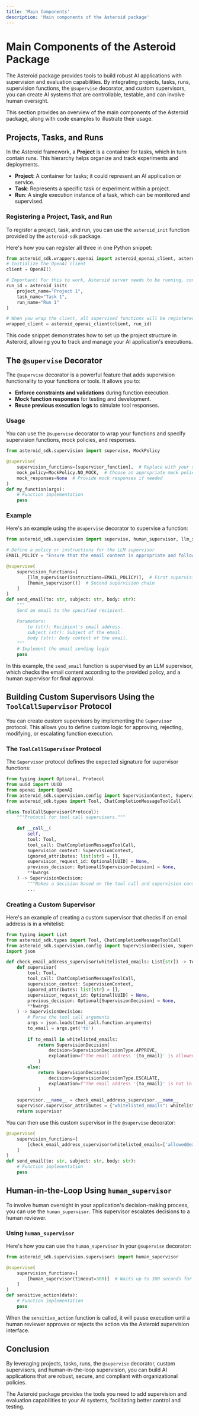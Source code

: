 ```yaml
---
title: 'Main Components'
description: 'Main components of the Asteroid package'
---
```


# Main Components of the Asteroid Package

The Asteroid package provides tools to build robust AI applications with supervision and evaluation capabilities. By integrating projects, tasks, runs, supervision functions, the `@supervise` decorator, and custom supervisors, you can create AI systems that are controllable, testable, and can involve human oversight.

This section provides an overview of the main components of the Asteroid package, along with code examples to illustrate their usage.

## Projects, Tasks, and Runs

In the Asteroid framework, a **Project** is a container for tasks, which in turn contain runs. This hierarchy helps organize and track experiments and deployments.

- **Project**: A container for tasks; it could represent an AI application or service.
- **Task**: Represents a specific task or experiment within a project.
- **Run**: A single execution instance of a task, which can be monitored and supervised.

### Registering a Project, Task, and Run

To register a project, task, and run, you can use the `asteroid_init` function provided by the `asteroid-sdk` package.

Here's how you can register all three in one Python snippet:

```python
from asteroid_sdk.wrappers.openai import asteroid_openai_client, asteroid_init
# Initialize the OpenAI client
client = OpenAI()

# Important! For this to work, Asteroid server needs to be running, contact Asteroid to get access
run_id = asteroid_init(
    project_name="Project 1",
    task_name="Task 1",
    run_name="Run 1"
)

# When you wrap the client, all supervised functions will be registered
wrapped_client = asteroid_openai_client(client, run_id)

```

This code snippet demonstrates how to set up the project structure in Asteroid, allowing you to track and manage your AI application's executions.

## The `@supervise` Decorator

The `@supervise` decorator is a powerful feature that adds supervision functionality to your functions or tools. It allows you to:

- **Enforce constraints and validations** during function execution.
- **Mock function responses** for testing and development.
- **Reuse previous execution logs** to simulate tool responses.

### Usage

You can use the `@supervise` decorator to wrap your functions and specify supervision functions, mock policies, and responses.

```python
from asteroid_sdk.supervision import supervise, MockPolicy

@supervise(
    supervision_functions=[supervisor_function],  # Replace with your supervisor functions
    mock_policy=MockPolicy.NO_MOCK,  # Choose an appropriate mock policy
    mock_responses=None  # Provide mock responses if needed
)
def my_function(args):
    # Function implementation
    pass
```

### Example

Here's an example using the `@supervise` decorator to supervise a function:

```python
from asteroid_sdk.supervision import supervise, human_supervisor, llm_supervisor

# Define a policy or instructions for the LLM supervisor
EMAIL_POLICY = "Ensure that the email content is appropriate and follows company guidelines."

@supervise(
    supervision_functions=[
        [llm_supervisor(instructions=EMAIL_POLICY)],  # First supervision chain
        [human_supervisor()]  # Second supervision chain
    ]
)
def send_email(to: str, subject: str, body: str):
    """
    Send an email to the specified recipient.

    Parameters:
        to (str): Recipient's email address.
        subject (str): Subject of the email.
        body (str): Body content of the email.
    """
    # Implement the email sending logic
    pass
```

In this example, the `send_email` function is supervised by an LLM supervisor, which checks the email content according to the provided policy, and a human supervisor for final approval.

## Building Custom Supervisors Using the `ToolCallSupervisor` Protocol

You can create custom supervisors by implementing the `Supervisor` protocol. This allows you to define custom logic for approving, rejecting, modifying, or escalating function execution.

### The `ToolCallSupervisor` Protocol

The `Supervisor` protocol defines the expected signature for supervisor functions:

```python
from typing import Optional, Protocol
from uuid import UUID
from openai import OpenAI
from asteroid_sdk.supervision.config import SupervisionContext, SupervisionDecision
from asteroid_sdk.types import Tool, ChatCompletionMessageToolCall

class ToolCallSupervisor(Protocol):
    """Protocol for tool call supervisors."""
    
    def __call__(
        self,
        tool: Tool,
        tool_call: ChatCompletionMessageToolCall,
        supervision_context: SupervisionContext,
        ignored_attributes: list[str] = [],
        supervision_request_id: Optional[UUID] = None,
        previous_decision: Optional[SupervisionDecision] = None,
        **kwargs
    ) -> SupervisionDecision:
        """Makes a decision based on the tool call and supervision context."""
        ...
```

### Creating a Custom Supervisor

Here's an example of creating a custom supervisor that checks if an email address is in a whitelist:

```python
from typing import List
from asteroid_sdk.types import Tool, ChatCompletionMessageToolCall
from asteroid_sdk.supervision.config import SupervisionDecision, SupervisionDecisionType, SupervisionContext
import json

def check_email_address_supervisor(whitelisted_emails: List[str]) -> ToolCallSupervisor:
    def supervisor(
        tool: Tool,
        tool_call: ChatCompletionMessageToolCall,
        supervision_context: SupervisionContext,
        ignored_attributes: list[str] = [],
        supervision_request_id: Optional[UUID] = None,
        previous_decision: Optional[SupervisionDecision] = None,
        **kwargs
    ) -> SupervisionDecision:
        # Parse the tool call arguments
        args = json.loads(tool_call.function.arguments)
        to_email = args.get('to')
        
        if to_email in whitelisted_emails:
            return SupervisionDecision(
                decision=SupervisionDecisionType.APPROVE,
                explanation=f"The email address '{to_email}' is allowed."
            )
        else:
            return SupervisionDecision(
                decision=SupervisionDecisionType.ESCALATE,
                explanation=f"The email address '{to_email}' is not in the whitelist."
            )
            
    supervisor.__name__ = check_email_address_supervisor.__name__
    supervisor.supervisor_attributes = {"whitelisted_emails": whitelisted_emails}
    return supervisor
```

You can then use this custom supervisor in the `@supervise` decorator:

```python
@supervise(
    supervision_functions=[
        [check_email_address_supervisor(whitelisted_emails=['allowed@example.com'])]
    ]
)
def send_email(to: str, subject: str, body: str):
    # Function implementation
    pass
```

## Human-in-the-Loop Using `human_supervisor`

To involve human oversight in your application's decision-making process, you can use the `human_supervisor`. This supervisor escalates decisions to a human reviewer.

### Using `human_supervisor`

Here's how you can use the `human_supervisor` in your `@supervise` decorator:

```python
from asteroid_sdk.supervision.supervisors import human_supervisor

@supervise(
    supervision_functions=[
        [human_supervisor(timeout=300)]  # Waits up to 300 seconds for human decision
    ]
)
def sensitive_action(data):
    # Function implementation
    pass
```

When the `sensitive_action` function is called, it will pause execution until a human reviewer approves or rejects the action via the Asteroid supervision interface.

## Conclusion

By leveraging projects, tasks, runs, the `@supervise` decorator, custom supervisors, and human-in-the-loop supervision, you can build AI applications that are robust, secure, and compliant with organizational policies.

The Asteroid package provides the tools you need to add supervision and evaluation capabilities to your AI systems, facilitating better control and testing.
